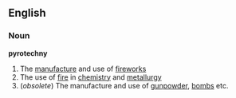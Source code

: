 ==English==
===Noun===
'''pyrotechny'''
# The [[manufacture]] and use of [[firework]]s
# The use of [[fire]] in [[chemistry]] and [[metallurgy]]
#(''obsolete'') The manufacture and use of [[gunpowder]], [[bomb]]s etc.